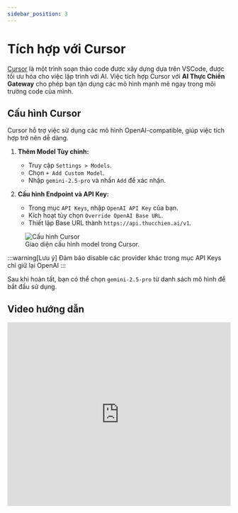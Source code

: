 ```yaml
---
sidebar_position: 3
---
```



# Tích hợp với Cursor

[Cursor](https://cursor.com/) là một trình soạn thảo code được xây dựng dựa trên VSCode, được tối ưu hóa cho việc lập trình với AI. Việc tích hợp Cursor với **AI Thực Chiến Gateway** cho phép bạn tận dụng các mô hình mạnh mẽ ngay trong môi trường code của mình.

## Cấu hình Cursor

Cursor hỗ trợ việc sử dụng các mô hình OpenAI-compatible, giúp việc tích hợp trở nên dễ dàng.

1.  **Thêm Model Tùy chỉnh:**
    -   Truy cập `Settings > Models`.
    -   Chọn `+ Add Custom Model`.
    -   Nhập `gemini-2.5-pro` và nhấn `Add` để xác nhận.

2.  **Cấu hình Endpoint và API Key:**
    -   Trong mục `API Keys`, nhập `OpenAI API Key` của bạn.
    -   Kích hoạt tùy chọn `Override OpenAI Base URL`.
    -   Thiết lập Base URL thành `https://api.thucchien.ai/v1`.

<figure style={{ textAlign: 'center' }}>
  <img src={CursorIntegrationImg} alt="Cấu hình Cursor" />
  <figcaption>Giao diện cấu hình model trong Cursor.</figcaption>
</figure>

:::warning[Lưu ý]
Đảm bảo disable các provider khác trong mục API Keys chỉ giữ lại OpenAI
:::

Sau khi hoàn tất, bạn có thể chọn `gemini-2.5-pro` từ danh sách mô hình để bắt đầu sử dụng.

## Video hướng dẫn
<iframe width="100%" height="415" src="https://www.youtube.com/embed/4nX1e0YH3mA" title="YouTube video player" frameborder="0" allow="accelerometer; autoplay; clipboard-write; encrypted-media; gyroscope; picture-in-picture; web-share" allowfullscreen></iframe>
